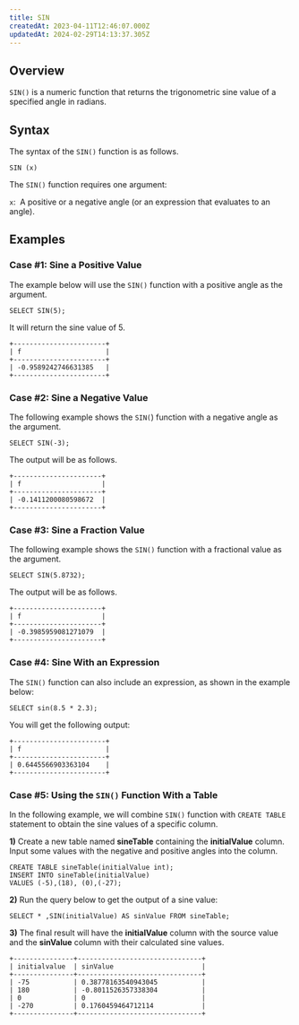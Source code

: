 ```yaml
---
title: SIN
createdAt: 2023-04-11T12:46:07.000Z
updatedAt: 2024-02-29T14:13:37.305Z
---
```


## **Overview**

`SIN()` is a numeric function that returns the trigonometric sine value of a specified angle in radians.

## **Syntax**

The syntax of the `SIN()` function is as follows.

```pgsql
SIN (x)
```

The `SIN()` function requires one argument:

`x`:  A positive or a negative angle (or an expression that evaluates to an angle).

## **Examples**

### Case #1: Sine a Positive Value

The example below will use the `SIN()` function with a positive angle as the argument.

```pgsql
SELECT SIN(5);
```

It will return the sine value of 5.

```pgsql
+-----------------------+
| f                     |
+-----------------------+
| -0.9589242746631385   |
+-----------------------+
```

### Case #2: Sine a Negative Value

The following example shows the `SIN(`) function with a negative angle as the argument.

```pgsql
SELECT SIN(-3);
```

The output will be as follows.

```pgsql
+----------------------+
| f                    |
+----------------------+
| -0.1411200080598672  |
+----------------------+
```

### Case #3: Sine a Fraction Value

The following example shows the `SIN()` function with a fractional value as the argument.

```pgsql
SELECT SIN(5.8732);
```

The output will be as follows.

```pgsql
+----------------------+
| f                    |
+----------------------+
| -0.3985959081271079  |
+----------------------+
```

### Case #4: Sine With an Expression

The `SIN()` function can also include an expression, as shown in the example below:

```pgsql
SELECT sin(8.5 * 2.3);
```

You will get the following output:

```pgsql
+-----------------------+
| f                     |
+-----------------------+
| 0.6445566903363104    |
+-----------------------+
```

### Case #5: Using the `SIN()` Function With a Table

In the following example, we will combine `SIN()` function with `CREATE TABLE` statement to obtain the sine values of a specific column.

**1)** Create a new table named **sineTable** containing the **initialValue** column. Input some values with the negative and positive angles into the column.

```pgsql
CREATE TABLE sineTable(initialValue int);
INSERT INTO sineTable(initialValue)
VALUES (-5),(18), (0),(-27);
```

**2)** Run the query below to get the output of a sine value:

```pgsql
SELECT * ,SIN(initialValue) AS sinValue FROM sineTable;
```

**3)** The final result will have the **initialValue** column with the source value and the **sinValue** column with their calculated sine values.  

```pgsql
+---------------+-------------------------------+
| initialvalue  | sinValue                      |
+---------------+-------------------------------+
| -75           | 0.38778163540943045           |
| 180           | -0.8011526357338304           |
| 0             | 0                             | 
| -270          | 0.1760459464712114            |
+---------------+-------------------------------+
```

